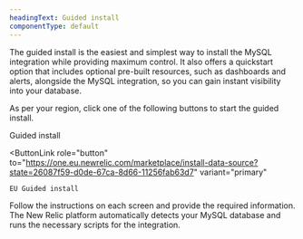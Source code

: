 ```yaml
---
headingText: Guided install
componentType: default
---
```



The guided install is the easiest and simplest way to install the MySQL integration while providing maximum control. It also offers a quickstart option that includes optional pre-built resources, such as dashboards and alerts, alongside the MySQL integration, so you can gain instant visibility into your database.

As per your region, click one of the following buttons to start the guided install.

<ButtonGroup>
  <ButtonLink
    role="button"
    to="https://one.newrelic.com/marketplace/install-data-source?state=26087f59-d0de-67ca-8d66-11256fab63d7"
    variant="primary"
  >
    Guided install
  </ButtonLink>

  <ButtonLink
    role="button"
    to="https://one.eu.newrelic.com/marketplace/install-data-source?state=26087f59-d0de-67ca-8d66-11256fab63d7"
    variant="primary"
  >
    EU Guided install
  </ButtonLink>
</ButtonGroup>

Follow the instructions on each screen and provide the required information. The New Relic platform automatically detects your MySQL database and runs the necessary scripts for the integration.

